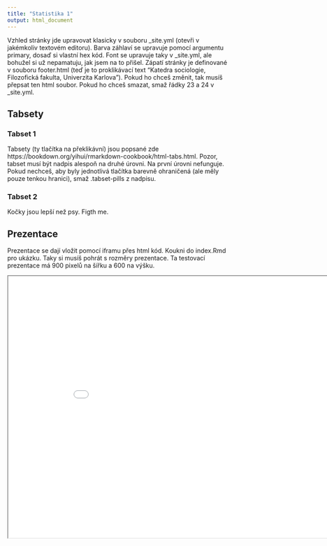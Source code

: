 ```yaml
---
title: "Statistika 1"
output: html_document
---
```


Vzhled stránky jde upravovat klasicky v souboru _site.yml (otevři v jakémkoliv textovém editoru). Barva záhlaví se upravuje pomocí argumentu primary, dosaď si vlastní hex kód. Font se upravuje taky v _site.yml, ale bohužel si už nepamatuju, jak jsem na to přišel. Zápatí stránky je definované v souboru footer.html (teď je to proklikávací text "Katedra sociologie, Filozofická fakulta, Univerzita Karlova"). Pokud ho chceš změnit, tak musíš přepsat ten html soubor. Pokud ho chceš smazat, smaž řádky 23 a 24 v _site.yml.

## Tabsety {.tabset .tabset-pills}

### Tabset 1

Tabsety (ty tlačítka na překlikávní) jsou popsané zde https://bookdown.org/yihui/rmarkdown-cookbook/html-tabs.html. Pozor, tabset musí být nadpis alespoň na druhé úrovni. Na první úrovni nefunguje. Pokud nechceš, aby byly jednotlivá tlačítka barevně ohraničená (ale měly pouze tenkou hranici), smaž .tabset-pills z nadpisu.

### Tabset 2

Kočky jsou lepší než psy. Figth me.

## Prezentace

Prezentace se dají vložit pomocí iframu přes html kód. Koukni do index.Rmd pro ukázku. Taky si musíš pohrát s rozměry prezentace. Ta testovací prezentace má 900 pixelů na šířku a 600 na výšku.

<iframe src="presentation/test-presentation.html" width="900" height="600"></iframe>

<br>